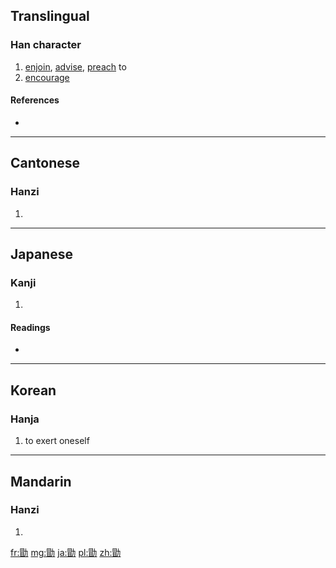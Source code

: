 ==Translingual==

===Han character===
{{Han char|rn=19|rad=力|as=09|sn=11|four=6462<sub>7</sub>|canj=日山大尸 (AUKS)|ids=⿰[[冒]][[力]]}}

# [[enjoin]], [[advise]], [[preach]] to
# [[encourage]]

====References====
* {{Han ref|kx=0148.170|dkj=02391|dj=0334.010|hdz=10375.040|uh=52D6|ud=21206|bh=D46D|bd=54381}}

----

==Cantonese==

===Hanzi===
{{yue-hanzi|jyut=|y=yuk1}}

# {{defn|lang=yue|sort=力09}}

----

==Japanese==

===Kanji===
{{ja-kanji|grade=|rs=力09}}

# {{defn|lang=ja|sort=力09}}

====Readings====
* {{ja-readings|on=[[きゃく]] (kyaku), [[こく]] (koku), [[ぼう]] (bō)|kun=[[つとめる]] (tsutomeru)}}

----

==Korean==

===Hanja===
{{ko-hanja|hangeul=욱|rv=uk|mr=uk|y=wuk}}

# to exert oneself

----

==Mandarin==

===Hanzi===
{{cmn-hanzi|pin=[[xù]] ([[xu4]])|wg=hsü<sup>4</sup>}}

# {{defn|lang=cmn|sort=力09}}

[[fr:勖]]
[[mg:勖]]
[[ja:勖]]
[[pl:勖]]
[[zh:勖]]